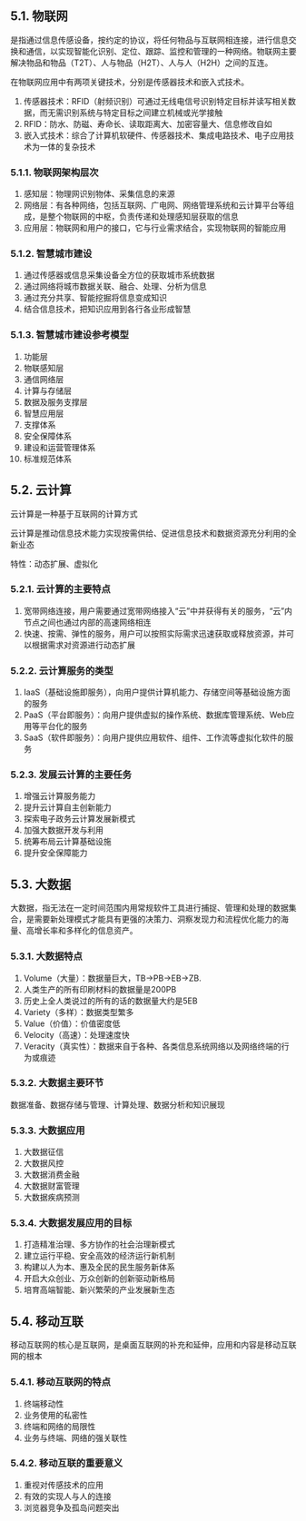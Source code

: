 
## 5.1. 物联网
是指通过信息传感设备，按约定的协议，将任何物品与互联网相连接，进行信息交换和通信，以实现智能化识别、定位、跟踪、监控和管理的一种网络。物联网主要解决物品和物品（T2T）、人与物品（H2T）、人与人（H2H）之间的互连。

在物联网应用中有两项关键技术，分别是传感器技术和嵌入式技术。

1. 传感器技术：RFID（射频识别）可通过无线电信号识别特定目标并读写相关数据，而无需识别系统与特定目标之间建立机械或光学接触
  1. RFID：防水、防磁、寿命长、读取距离大、加密容量大、信息修改自如
2. 嵌入式技术：综合了计算机软硬件、传感器技术、集成电路技术、电子应用技术为一体的复杂技术

### 5.1.1. 物联网架构层次
1. 感知层：物理网识别物体、采集信息的来源
2. 网络层：有各种网络，包括互联网、广电网、网络管理系统和云计算平台等组成，是整个物联网的中枢，负责传递和处理感知层获取的信息
3. 应用层：物联网和用户的接口，它与行业需求结合，实现物联网的智能应用

### 5.1.2. 智慧城市建设
1. 通过传感器或信息采集设备全方位的获取城市系统数据
2. 通过网络将城市数据关联、融合、处理、分析为信息
3. 通过充分共享、智能挖掘将信息变成知识
4. 结合信息技术，把知识应用到各行各业形成智慧

### 5.1.3. 智慧城市建设参考模型
1. 功能层
  1. 物联感知层
  2. 通信网络层
  3. 计算与存储层
  4. 数据及服务支撑层
  5. 智慧应用层
2. 支撑体系
  1. 安全保障体系
  2. 建设和运营管理体系
  3. 标准规范体系 

## 5.2. 云计算
云计算是一种基于互联网的计算方式

云计算是推动信息技术能力实现按需供给、促进信息技术和数据资源充分利用的全新业态

特性：动态扩展、虚拟化

### 5.2.1. 云计算的主要特点
1. 宽带网络连接，用户需要通过宽带网络接入“云”中并获得有关的服务，“云”内节点之间也通过内部的高速网络相连
2. 快速、按需、弹性的服务，用户可以按照实际需求迅速获取或释放资源，并可以根据需求对资源进行动态扩展

### 5.2.2. 云计算服务的类型
1. IaaS（基础设施即服务），向用户提供计算机能力、存储空间等基础设施方面的服务
2. PaaS（平台即服务）：向用户提供虚拟的操作系统、数据库管理系统、Web应用等平台化的服务
3. SaaS（软件即服务）：向用户提供应用软件、组件、工作流等虚拟化软件的服务

### 5.2.3. 发展云计算的主要任务
1. 增强云计算服务能力
2. 提升云计算自主创新能力
3. 探索电子政务云计算发展新模式
4. 加强大数据开发与利用
5. 统筹布局云计算基础设施
6. 提升安全保障能力

## 5.3. 大数据
大数据，指无法在一定时间范围内用常规软件工具进行捕捉、管理和处理的数据集合，是需要新处理模式才能具有更强的决策力、洞察发现力和流程优化能力的海量、高增长率和多样化的信息资产。

### 5.3.1. 大数据特点
1. Volume（大量）：数据量巨大，TB->PB->EB->ZB.
  1. 人类生产的所有印刷材料的数据量是200PB
  2. 历史上全人类说过的所有的话的数据量大约是5EB
2. Variety（多样）：数据类型繁多
3. Value（价值）：价值密度低
4. Velocity（高速）：处理速度快
5. Veracity（真实性）：数据来自于各种、各类信息系统网络以及网络终端的行为或痕迹

### 5.3.2. 大数据主要环节
数据准备、数据存储与管理、计算处理、数据分析和知识展现

### 5.3.3. 大数据应用
1. 大数据征信
2. 大数据风控
3. 大数据消费金融
4. 大数据财富管理
5. 大数据疾病预测

### 5.3.4. 大数据发展应用的目标
1. 打造精准治理、多方协作的社会治理新模式
2. 建立运行平稳、安全高效的经济运行新机制
3. 构建以人为本、惠及全民的民生服务新体系
4. 开启大众创业、万众创新的创新驱动新格局
5. 培育高端智能、新兴繁荣的产业发展新生态

## 5.4. 移动互联
移动互联网的核心是互联网，是桌面互联网的补充和延伸，应用和内容是移动互联网的根本

### 5.4.1. 移动互联网的特点
1. 终端移动性
2. 业务使用的私密性
3. 终端和网络的局限性
4. 业务与终端、网络的强关联性

### 5.4.2. 移动互联的重要意义
1. 重视对传感技术的应用
2. 有效的实现人与人的连接
3. 浏览器竞争及孤岛问题突出
